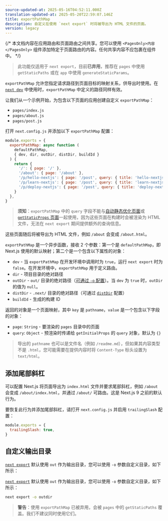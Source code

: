 ```yaml
---
source-updated-at: 2025-05-16T04:52:11.000Z
translation-updated-at: 2025-05-20T22:59:07.146Z
title: exportPathMap
description: 自定义在使用 `next export` 时将被导出为 HTML 文件的页面。
version: legacy
---
```


{/* 本文档内容在应用路由和页面路由之间共享。您可以使用 `<PagesOnly>内容</PagesOnly>` 组件添加特定于页面路由的内容。任何共享内容不应包裹在组件中。 */}

> 此功能仅适用于 `next export`，目前**已弃用**，推荐在 `pages` 中使用 `getStaticPaths` 或在 `app` 中使用 `generateStaticParams`。

`exportPathMap` 允许您指定请求路径到页面目标的映射关系，供导出时使用。在 [`next dev`](/docs/app/api-reference/cli/next#next-dev-options) 中使用时，`exportPathMap` 中定义的路径同样有效。

让我们从一个示例开始，为包含以下页面的应用创建自定义 `exportPathMap`：

- `pages/index.js`
- `pages/about.js`
- `pages/post.js`

打开 `next.config.js` 并添加以下 `exportPathMap` 配置：

```js filename="next.config.js"
module.exports = {
  exportPathMap: async function (
    defaultPathMap,
    { dev, dir, outDir, distDir, buildId }
  ) {
    return {
      '/': { page: '/' },
      '/about': { page: '/about' },
      '/p/hello-nextjs': { page: '/post', query: { title: 'hello-nextjs' } },
      '/p/learn-nextjs': { page: '/post', query: { title: 'learn-nextjs' } },
      '/p/deploy-nextjs': { page: '/post', query: { title: 'deploy-nextjs' } },
    }
  },
}
```

> **须知**：`exportPathMap` 中的 `query` 字段不能与[自动静态优化页面](/docs/pages/building-your-application/rendering/automatic-static-optimization)或 [`getStaticProps` 页面](/docs/pages/building-your-application/data-fetching/get-static-props)一起使用，因为这些页面在构建时会被渲染为 HTML 文件，无法在 `next export` 期间提供额外的查询信息。

这些页面随后将被导出为 HTML 文件，例如 `/about` 会变成 `/about.html`。

`exportPathMap` 是一个异步函数，接收 2 个参数：第一个是 `defaultPathMap`，即 Next.js 使用的默认映射；第二个是一个包含以下属性的对象：

- `dev` - 当 `exportPathMap` 在开发环境中调用时为 `true`，运行 `next export` 时为 `false`。在开发环境中，`exportPathMap` 用于定义路由。
- `dir` - 项目目录的绝对路径
- `outDir` - `out/` 目录的绝对路径（[可通过 `-o` 配置](#自定义输出目录)）。当 `dev` 为 `true` 时，`outDir` 的值为 `null`。
- `distDir` - `.next/` 目录的绝对路径（可通过 [`distDir`](/docs/pages/api-reference/config/next-config-js/distDir) 配置）
- `buildId` - 生成的构建 ID

返回的对象是一个页面映射，其中 `key` 是 `pathname`，`value` 是一个包含以下字段的对象：

- `page`: `String` - 要渲染的 `pages` 目录中的页面
- `query`: `Object` - 预渲染时传递给 `getInitialProps` 的 `query` 对象，默认为 `{}`

> 导出的 `pathname` 也可以是文件名（例如 `/readme.md`），但如果其内容类型不是 `.html`，您可能需要在提供内容时将 `Content-Type` 标头设置为 `text/html`。

## 添加尾部斜杠

可以配置 Next.js 将页面导出为 `index.html` 文件并要求尾部斜杠，例如 `/about` 会变成 `/about/index.html`，并通过 `/about/` 可路由。这是 Next.js 9 之前的默认行为。

要恢复此行为并添加尾部斜杠，请打开 `next.config.js` 并启用 `trailingSlash` 配置：

```js filename="next.config.js"
module.exports = {
  trailingSlash: true,
}
```

## 自定义输出目录

<AppOnly>

[`next export`](/docs/app/guides/static-exports) 默认使用 `out` 作为输出目录，您可以使用 `-o` 参数自定义目录，如下所示：

</AppOnly>

<PagesOnly>

[`next export`](/docs/pages/guides/static-exports) 默认使用 `out` 作为输出目录，您可以使用 `-o` 参数自定义目录，如下所示：

</PagesOnly>

```bash filename="Terminal"
next export -o outdir
```

> **警告**：使用 `exportPathMap` 已被弃用，会被 `pages` 中的 `getStaticPaths` 覆盖。我们不建议同时使用它们。